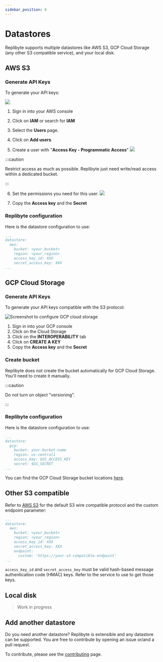 ```yaml
---
sidebar_position: 6
---
```


# Datastores

Replibyte supports multiple datastores like AWS S3, GCP Cloud Storage (any other S3 compatible service), and your local disk.

## AWS S3

### Generate API Keys

To generate your API keys:

![](/img/datastore/aws/01.png)

1. Sign in into your AWS console
2. Click on **IAM** or search for **IAM**
3. Select the **Users** page.
4. Click on **Add users**.

5. Create a user with "**Access Key - Programmatic Access**"
![](/img/datastore/aws/02.png)

:::caution

Restrict access as much as possible. Replibyte just need write/read access within a dedicated bucket.

:::

6. Set the permissions you need for this user.
![](/img/datastore/aws/03.png)

7. Copy the **Access key** and the **Secret**

### Replibyte configuration

Here is the datastore configuration to use:

```yaml
...
datastore:
  aws:
    bucket: <your_bucket>
    region: <your_region>
    access_key_id: XXX
    secret_access_key: XXX
...
```

## GCP Cloud Storage

### Generate API Keys

To generate your API keys compatible with the S3 protocol:

![Screenshot to configure GCP cloud storage](/img/datastore/gcp/01.jpg)

1. Sign in into your GCP console
2. Click on the Cloud Storage
3. Click on the **INTEROPERABILITY** tab
4. Click on **CREATE A KEY**
5. Copy the **Access key** and the **Secret**

### Create bucket

Replibyte does not create the bucket automatically for GCP Cloud Storage. You'll need to create it manually.

:::caution

Do not turn on object "versioning".

:::

### Replibyte configuration

Here is the datastore configuration to use:

```yaml
...
datastore:
  gcp:
    bucket: your-bucket-name
    region: us-central1
    access_key: $GS_ACCESS_KEY
    secret: $GS_SECRET
...
```

You can find the GCP Cloud Storage bucket locations [here](https://cloud.google.com/storage/docs/locations).

## Other S3 compatible

Refer to [AWS S3](#aws-s3) for the default S3 wire compatible protocol and the custom endpoint parameter:

```yaml
...
datastore:
  aws:
    bucket: <your_bucket>
    region: <your_region>
    access_key_id: XXX
    secret_access_key: XXX
    endpoint:
      custom: 'https://your-s3-compatible-endpoint'
...
```

`access_key_id` and `secret_access_key` must be valid hash-based message authentication code (HMAC) keys. Refer to the service to use to get those keys.

## Local disk

> Work in progress

## Add another datastore

Do you need another datastore? Replibyte is extensible and any datastore can be supported. You are free to contribute by opening an issue or/and a pull request.

To contribute, please see the [contributing](/docs/contributing) page.
